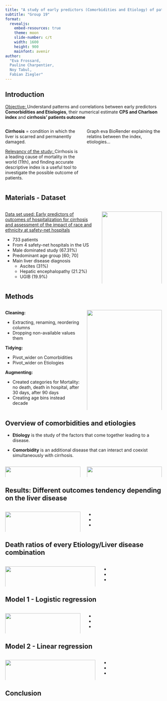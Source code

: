 ```yaml
---
title: "A study of early predictors (Comorbidities and Etiology) of patient's outcome after cirrhosis hospitalization"
subtitle: "Group 19"
format: 
  revealjs:
    embed-resources: true
    theme: moon
    slide-number: c/t
    width: 1600
    height: 900
    mainfont: avenir
author:
  "Eva Frossard,
  Pauline Charpentier,
  Noy Tabul,
  Fabian Ziegler"
---
```


## Introduction 

<u>Objective: </u> Understand patterns and correlations between early predictors
**Comorbidities and Etiologies**, their numerical estimate **CPS and Charlson index** 
and **cirrhosis' patients outcome** \  

:::: {.columns}

::: {.column width="50%"}

**Cirrhosis** = condition in which the liver is scarred and permanently damaged.

<u>Relevancy of the study: </u> Cirrhosis is a leading cause of mortality in the 
world (11th), and finding accurate descriptive index is a useful tool to 
investigate the possible outcome of patients. 

:::

::: {.column width="50%"}

Graph eva BioRender explaining the relatins between the index, etiologies...

:::
:::: 

## Materials - Dataset

:::: {.columns}
::: {.column width="60%"}
<u> Data set used: </u> [Early predictors of outcomes of hospitalization for cirrhosis and assessment of the impact of race and ethnicity at safety-net hospitals](https://datadryad.org/stash/dataset/doi:10.5061/dryad.6gt88dv)

- 733 patients 
- From 4 safety-net hospitals in the US    
- Male dominated study (67.31%)
- Predominant age group [60; 70]
- Main liver disease diagnosis 
  * Ascites (31%)
  * Hepatic encephalopathy (21.2%)
  * UGIB (19.9%)
:::

::: {.column width="40%"}
![](../results/plots/Age_gender.png){width="100%"}
![](../results/plots/Overview_LD.png){width="100%"}
:::

:::: 

## Methods

:::: {.columns}

::: {.column width="50%"}

<b>Cleaning: </b>

- Extracting, renaming, reordering columns
- Dropping non-available values them

<b>Tidying:</b>

- Pivot_wider on Comorbidities
- Pivot_wider on Etiologies

<b>Augmenting:</b>

-   Created categories for Mortality: no death, death in hospital, after 30 days, after 90 days
-   Creating age bins instead decade
:::

::: {.column width="50%"}

![](../doc/workflow.png){width="100%"}
:::

::::

## Overview of comorbidities and etiologies

-   **Etiology** is the study of the factors that come together leading to a disease.

-   **Comorbidity** is an additional disease that can interact and coexist simultaneously with cirrhosis.

::: columns
::: {.column width="50%"}
![](../results/plots/Overview_Etiology.png){width="100%"}
:::

::: {.column width="50%"}
![](../results/plots/Overview_Comorbidities.png){width="100%"}
:::
:::

## Results: Different outcomes tendency depending on the liver disease

:::: {.columns}

::: {.column width="50%"}
![](../results/plots/LD_Mortality.png){width="100%"}

:::

::: {.column width="50%"}
- 
- 
- 
:::
::::

## Death ratios of every Etiology/Liver disease combination

:::: {.columns}

::: {.column width="60%"}
![](../results/plots/Tile_plot_mortality.png){width="100%"}

:::

::: {.column width="40%"}
- 
- 
- 
:::
::::


## Model 1 - Logistic regression 

:::: {.columns}

::: {.column width="50%"}
![](../results/plots/){width="100%"}

:::

::: {.column width="50%"}
- 
- 
- 
:::
::::


## Model 2 - Linear regression

:::: {.columns}

::: {.column width="60%"}
![](../results/plots/Significance_plot_CPS.png){width="100%"}

:::

::: {.column width="40%"}
- 
- 
- 
:::
::::

## Conclusion


